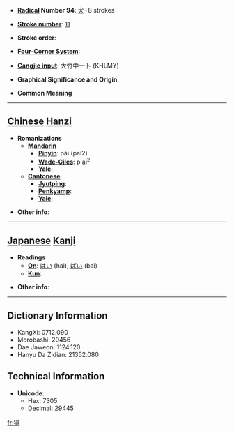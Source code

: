 * '''[[Wiktionary:Chinese radical index| Radical]] Number 94''': [[Wiktionary:Chinese radical index 犬|犬]]+8 strokes

* '''[[Wiktionary:Chinese total strokes index|Stroke number]]''': [[Wiktionary:Chinese total strokes index 11|11]]

* '''Stroke order''': 

* '''[[Wiktionary:Chinese four corner index|Four-Corner System]]''': 

* '''[[Wiktionary:Chinese Cangjie index|Cangjie input]]''': 大竹中一卜 (KHLMY)

* '''Graphical Significance and Origin''': 

* '''Common Meaning'''

----

== [[Chinese]] [[Hanzi]] ==

* '''Romanizations'''
** '''[[Mandarin]]'''
*** '''[[Pinyin]]''': pái (pai2)
*** '''[[Wade-Giles]]''': p'ai<sup>2</sup>
*** '''[[Yale]]''': 
** '''[[Cantonese]]'''
*** '''[[Jyutping]]''':
*** '''[[Penkyamp]]''': 
*** '''[[Yale]]''': 

* '''Other info''': 

----

== [[Japanese]] [[Kanji]] ==

* '''Readings'''
** '''[[On]]''': [[はい]] (hai), [[ばい]] (bai)
** '''[[Kun]]''': 

* '''Other info''':  

----

== Dictionary Information ==

* KangXi: 0712.090
* Morobashi: 20456
* Dae Jaweon: 1124.120
* Hanyu Da Zidian: 21352.080

== Technical Information ==

* '''Unicode''':
** Hex: 7305
** Decimal: 29445

[[fr:猅]]